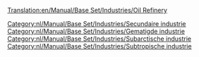 [[Translation:en/Manual/Base Set/Industries/Oil Refinery]]

{{nl/Manual/Base Set/Industries/Industrieën|image=en/Manual/Base Set/Industries/Oilrefinery.png
|name=Olieraffinaderij
|climates=[[nl/Manual/Klimaat#gematigd|Gematigd]], [[nl/Manual/Klimaat#subarctisch|Subarctisch]], [[nl/Manual/Klimaat#subtropisch|Subtropisch]].
|accepts=[[nl/Manual/Base Set/Cargos/Olie|Olie]]
|produces=[[nl/Manual/Base Set/Cargos/Goederen|Goederen]]
|notes=Kan alleen worden geplaatst vlakbij de randen van de kaart, zelfs bij gebruik van [[nl/Manual/Industrie#nieuwe-industrieen-bekostigen|sticht een nieuwe industrie]].
Het kan worden vernietigd door een [[nl/Manual/Rampen#explosie-op-een-olie-raffinaderij|ramp met een militaire straaljager]], maar zal zichzelf snel herbouwen.
}}

{{nl/Manual/Base Set/Industries/Navbox Industrieën}}
[[Category:nl/Manual/Base Set/Industries/Secundaire industrie]]
[[Category:nl/Manual/Base Set/Industries/Gematigde industrie]]
[[Category:nl/Manual/Base Set/Industries/Subarctische industrie]]
[[Category:nl/Manual/Base Set/Industries/Subtropische industrie]]
